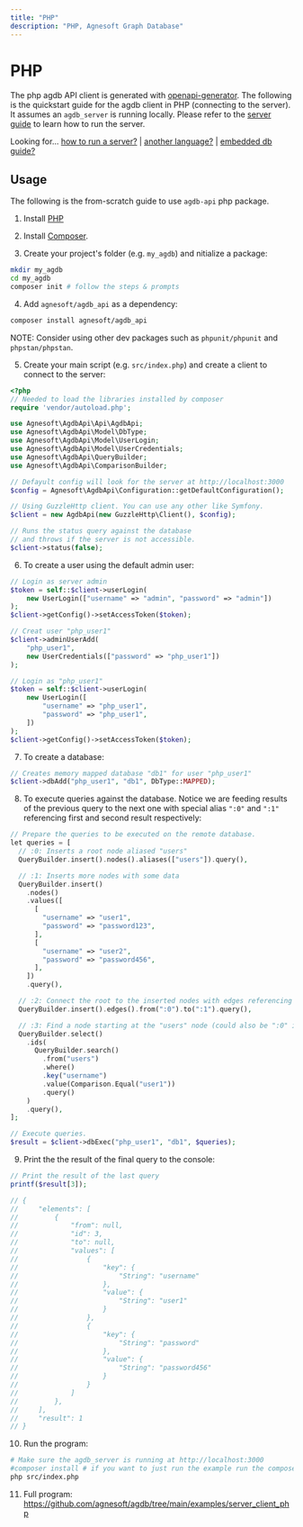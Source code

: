 ```yaml
---
title: "PHP"
description: "PHP, Agnesoft Graph Database"
---
```


# PHP

The php agdb API client is generated with [openapi-generator](https://github.com/OpenAPITools/openapi-generator/blob/master/docs/generators/php.md). The following is the quickstart guide for the agdb client in PHP (connecting to the server). It assumes an `agdb_server` is running locally. Please refer to the [server guide](/docs/guides/how-to-run-server) to learn how to run the server.

Looking for... [how to run a server?](/docs/guides/how-to-run-server) | [another language?](/api-docs/openapi) | [embedded db guide?](/docs/guides/quickstart)

## Usage

The following is the from-scratch guide to use `agdb-api` php package.

1. Install [PHP](https://www.php.net/manual/en/install.php)

2. Install [Composer](https://nodejs.org/en).

3. Create your project's folder (e.g. `my_agdb`) and nitialize a package:

```bash
mkdir my_agdb
cd my_agdb
composer init # follow the steps & prompts
```

4. Add `agnesoft/agdb_api` as a dependency:

```bash
composer install agnesoft/agdb_api
```

NOTE: Consider using other dev packages such as `phpunit/phpunit` and `phpstan/phpstan`.

5. Create your main script (e.g. `src/index.php`) and create a client to connect
   to the server:

```php
<?php
// Needed to load the libraries installed by composer
require 'vendor/autoload.php';

use Agnesoft\AgdbApi\Api\AgdbApi;
use Agnesoft\AgdbApi\Model\DbType;
use Agnesoft\AgdbApi\Model\UserLogin;
use Agnesoft\AgdbApi\Model\UserCredentials;
use Agnesoft\AgdbApi\QueryBuilder;
use Agnesoft\AgdbApi\ComparisonBuilder;

// Defayult config will look for the server at http://localhost:3000
$config = Agnesoft\AgdbApi\Configuration::getDefaultConfiguration();

// Using GuzzleHttp client. You can use any other like Symfony.
$client = new AgdbApi(new GuzzleHttp\Client(), $config);

// Runs the status query against the database
// and throws if the server is not accessible.
$client->status(false);
```

6. To create a user using the default admin user:

```php
// Login as server admin
$token = self::$client->userLogin(
    new UserLogin(["username" => "admin", "password" => "admin"])
);
$client->getConfig()->setAccessToken($token);

// Creat user "php_user1"
$client->adminUserAdd(
    "php_user1",
    new UserCredentials(["password" => "php_user1"])
);

// Login as "php_user1"
$token = self::$client->userLogin(
    new UserLogin([
        "username" => "php_user1",
        "password" => "php_user1",
    ])
);
$client->getConfig()->setAccessToken($token);
```

7. To create a database:

```php
// Creates memory mapped database "db1" for user "php_user1"
$client->dbAdd("php_user1", "db1", DbType::MAPPED);
```

8. To execute queries against the database. Notice we are feeding results of the
   previous query to the next one with special alias `":0"` and `":1"` referencing first
   and second result respectively:

```php
// Prepare the queries to be executed on the remote database.
let queries = [
  // :0: Inserts a root node aliased "users"
  QueryBuilder.insert().nodes().aliases(["users"]).query(),

  // :1: Inserts more nodes with some data
  QueryBuilder.insert()
    .nodes()
    .values([
      [
        "username" => "user1",
        "password" => "password123",
      ],
      [
        "username" => "user2",
        "password" => "password456",
      ],
    ])
    .query(),

  // :2: Connect the root to the inserted nodes with edges referencing both from previous queries
  QueryBuilder.insert().edges().from(":0").to(":1").query(),

  // :3: Find a node starting at the "users" node (could also be ":0" in this instance) with specific username
  QueryBuilder.select()
    .ids(
      QueryBuilder.search()
        .from("users")
        .where()
        .key("username")
        .value(Comparison.Equal("user1"))
        .query()
    )
    .query(),
];

// Execute queries.
$result = $client->dbExec("php_user1", "db1", $queries);
```

9. Print the the result of the final query to the console:

```php
// Print the result of the last query
printf($result[3]);

// {
//     "elements": [
//         {
//             "from": null,
//             "id": 3,
//             "to": null,
//             "values": [
//                 {
//                     "key": {
//                         "String": "username"
//                     },
//                     "value": {
//                         "String": "user1"
//                     }
//                 },
//                 {
//                     "key": {
//                         "String": "password"
//                     },
//                     "value": {
//                         "String": "password456"
//                     }
//                 }
//             ]
//         },
//     ],
//     "result": 1
// }
```

10. Run the program:

```bash
# Make sure the agdb_server is running at http://localhost:3000
#composer install # if you want to just run the example run the composer install first
php src/index.php
```

11. Full program: https://github.com/agnesoft/agdb/tree/main/examples/server_client_php
